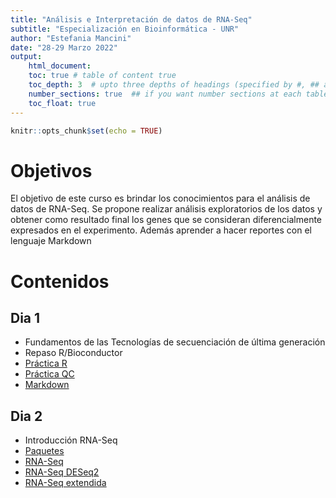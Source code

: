 ```yaml
---
title: "Análisis e Interpretación de datos de RNA-Seq"
subtitle: "Especialización en Bioinformática - UNR"
author: "Estefania Mancini"
date: "28-29 Marzo 2022"
output:
    html_document:
    toc: true # table of content true
    toc_depth: 3  # upto three depths of headings (specified by #, ## and ###)
    number_sections: true  ## if you want number sections at each table header
    toc_float: true
---
```


```r
knitr::opts_chunk$set(echo = TRUE)
```

# Objetivos
El objetivo de este curso es brindar los conocimientos  para el análisis de datos de RNA-Seq.  Se propone realizar análisis exploratorios de los datos y obtener como resultado final los genes que se consideran diferencialmente expresados en el experimento. 
Además aprender a hacer reportes con el lenguaje Markdown 

# Contenidos

## Dia 1

* Fundamentos de las Tecnologías de secuenciación de última generación
* Repaso R/Bioconductor
* [Práctica R](pca1.html) 
* [Práctica QC](pca2.html)
* [Markdown](pca4.html)

## Dia 2
* Introducción RNA-Seq
* [Paquetes](pca3_install.html)
* [RNA-Seq](pca3.html)
* [RNA-Seq DESeq2](pca3b.html)
* [RNA-Seq extendida](pca3c.html)




